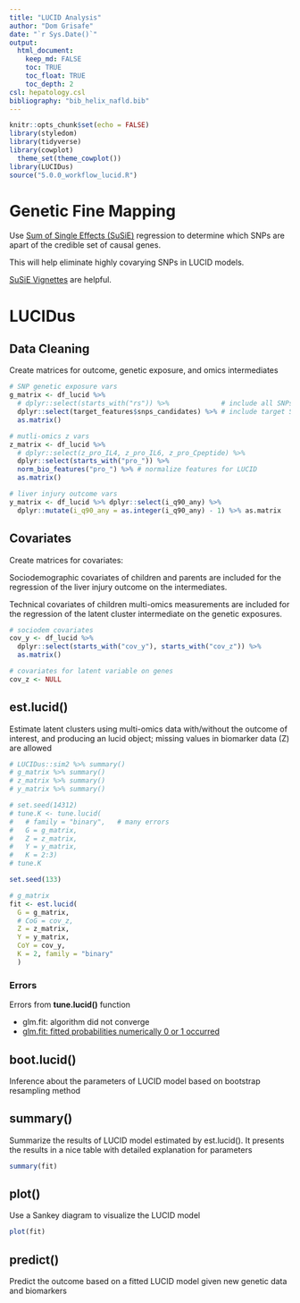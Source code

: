 ```yaml
---
title: "LUCID Analysis"
author: "Dom Grisafe"
date: "`r Sys.Date()`"
output:
  html_document:
    keep_md: FALSE
    toc: TRUE
    toc_float: TRUE
    toc_depth: 2
csl: hepatology.csl
bibliography: "bib_helix_nafld.bib"
---
```


```r
knitr::opts_chunk$set(echo = FALSE)
library(styledom)
library(tidyverse)
library(cowplot)
  theme_set(theme_cowplot())
library(LUCIDus)
source("5.0.0_workflow_lucid.R")
```

# Genetic Fine Mapping

Use [Sum of Single Effects (SuSiE)](https://stephenslab.github.io/susieR/index.html) regression to determine which SNPs are apart of the credible set of causal genes. 

This will help eliminate highly covarying SNPs in LUCID models.

[SuSiE Vignettes](https://stephenslab.github.io/susieR/articles/index.html) are helpful.


# LUCIDus

## Data Cleaning

Create matrices for outcome, genetic exposure, and omics intermediates

```r
# SNP genetic exposure vars
g_matrix <- df_lucid %>% 
  # dplyr::select(starts_with("rs")) %>%             # include all SNPs
  dplyr::select(target_features$snps_candidates) %>% # include target SNPs
  as.matrix()

# mutli-omics z vars
z_matrix <- df_lucid %>% 
  # dplyr::select(z_pro_IL4, z_pro_IL6, z_pro_Cpeptide) %>% 
  dplyr::select(starts_with("pro_")) %>% 
  norm_bio_features("pro_") %>% # normalize features for LUCID
  as.matrix()

# liver injury outcome vars
y_matrix <- df_lucid %>% dplyr::select(i_q90_any) %>% 
  dplyr::mutate(i_q90_any = as.integer(i_q90_any) - 1) %>% as.matrix
```

## Covariates

Create matrices for covariates:

Sociodemographic covariates of children and parents are included for the regression of the liver injury outcome on the intermediates.

Technical covariates of children multi-omics measurements are included for the regression of the latent cluster intermediate on the genetic exposures.

```r
# sociodem covariates
cov_y <- df_lucid %>% 
  dplyr::select(starts_with("cov_y"), starts_with("cov_z")) %>%
  as.matrix()

# covariates for latent variable on genes
cov_z <- NULL
```


## est.lucid()	

Estimate latent clusters using multi-omics data with/without the outcome of interest, 
and producing an lucid object; missing values in biomarker data (Z) are allowed

```r
# LUCIDus::sim2 %>% summary()
# g_matrix %>% summary()
# z_matrix %>% summary()
# y_matrix %>% summary()

# set.seed(14312)
# tune.K <- tune.lucid(
#   # family = "binary",   # many errors
#   G = g_matrix, 
#   Z = z_matrix, 
#   Y = y_matrix, 
#   K = 2:3)
# tune.K

```


```r
set.seed(133)

# g_matrix
fit <- est.lucid(
  G = g_matrix, 
  # CoG = cov_z,
  Z = z_matrix, 
  Y = y_matrix, 
  CoY = cov_y,
  K = 2, family = "binary"
  )
```


### Errors

Errors from **tune.lucid()** function  

* glm.fit: algorithm did not converge  
* [glm.fit: fitted probabilities numerically 0 or 1 occurred](https://discuss.analyticsvidhya.com/t/glm-fit-fitted-probabilities-numerically-0-or-1-occurred-warning-message-when-i-run-logistic-regression/10390/6)  


## boot.lucid()	

Inference about the parameters of LUCID model based on bootstrap resampling method



## summary()

Summarize the results of LUCID model estimated by est.lucid(). 
It presents the results in a nice table with detailed explanation for parameters

```r
summary(fit)
```


## plot()

Use a Sankey diagram to visualize the LUCID model

```r
plot(fit)
```


## predict()	

Predict the outcome based on a fitted LUCID model given new genetic data and biomarkers
